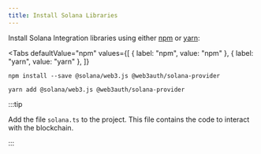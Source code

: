 ```yaml
---
title: Install Solana Libraries
---
```



Install Solana Integration libraries using either [npm](https://www.npmjs.com/package/@web3auth/solana-provider) or
[yarn](https://yarnpkg.com/package/@web3auth/solana-provider):

<Tabs
  defaultValue="npm"
  values={[
    { label: "npm", value: "npm" },
    { label: "yarn", value: "yarn" },
  ]}
>
<TabItem value="npm">

```shell
npm install --save @solana/web3.js @web3auth/solana-provider
```

</TabItem>

<TabItem value="yarn">

```shell
yarn add @solana/web3.js @web3auth/solana-provider
```

</TabItem>

</Tabs>

:::tip

Add the file `solana.ts` to the project. This file contains the code to interact with the blockchain.

:::
